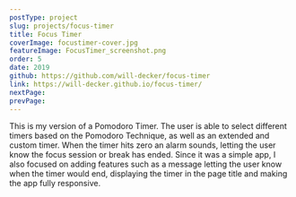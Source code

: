 ```yaml
---
postType: project
slug: projects/focus-timer
title: Focus Timer
coverImage: focustimer-cover.jpg
featureImage: FocusTimer_screenshot.png
order: 5
date: 2019
github: https://github.com/will-decker/focus-timer
link: https://will-decker.github.io/focus-timer/
nextPage:
prevPage:
---
```


This is my version of a Pomodoro Timer. The user is able to select different timers based on the Pomodoro Technique, as well as an extended and custom timer. When the timer hits zero an alarm sounds, letting the user know the focus session or break has ended. Since it was a simple app, I also focused on adding features such as a message letting the user know when the timer would end, displaying the timer in the page title and making the app fully responsive.
